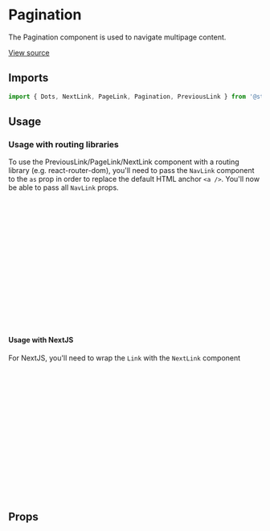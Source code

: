 

<Meta of={PaginationStories} />

# Pagination

The Pagination component is used to navigate multipage content.

[View source](https://github.com/strapi/design-system/tree/main/packages/design-system/src/Pagination)

## Imports

```js
import { Dots, NextLink, PageLink, Pagination, PreviousLink } from '@strapi/design-system';
```

## Usage

<Canvas of={PaginationStories.Base} />

### Usage with routing libraries

To use the PreviousLink/PageLink/NextLink component with a routing library (e.g. react-router-dom), you'll need to pass
the `NavLink` component to the `as` prop in order to replace the default HTML anchor `<a />`. You'll now be able to pass
all `NavLink` props.

```jsx
import { PreviousLink, PageLink, NextLink } from '@strapi/design-system';
import { NavLink } from 'react-router-dom';

<Pagination>
  <PreviousLink as={NavLink} to="/1">
    Previous
  </PreviousLink>
  <PageLink as={NavLink} to="/1">
    1
  </PageLink>
  <PageLink as={NavLink} to="/2">
    2
  </PageLink>
  <NextLink as={NavLink} to="/2">
    Next page
  </NextLink>
</Pagination>;
```

#### Usage with NextJS

For NextJS, you'll need to wrap the `Link` with the `NextLink` component

```jsx
import { PreviousLink, PageLink, NextLink } from '@strapi/design-system';
import NextLink from 'next/link';

<Pagination>
  <NextLink href="/home" passHref>
    <PreviousLink>Previous</PreviousLink>
  </NextLink>
  <NextLink href="/1" passHref>
    <PageLink>1</PageLink>
  </NextLink>
  <NextLink href="/2" passHref>
    <PageLink>2</PageLink>
  </NextLink>
  <NextLink href="/2" passHref>
    <NextLink>Next page</NextLink>
  </NextLink>
</Pagination>;
```

## Props

<ArgTypes of={Pagination} />
